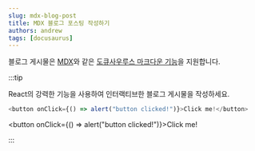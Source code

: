 ```yaml
---
slug: mdx-blog-post
title: MDX 블로그 포스팅 작성하기
authors: andrew
tags: [docusaurus]
---
```


블로그 게시물은 [MDX](https://mdxjs.com/)와 같은 [도큐사우루스 마크다운 기능](https://docusaurus.io/docs/markdown-features)을 지원합니다.

:::tip

React의 강력한 기능을 사용하여 인터랙티브한 블로그 게시물을 작성하세요.

```js
<button onClick={() => alert("button clicked!")}>Click me!</button>
```

<button onClick={() => alert("button clicked!")}>Click me!</button>

:::
